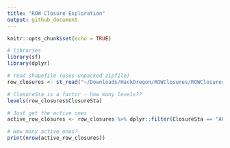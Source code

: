 ```yaml
---
title: "ROW Closure Exploration"
output: github_document
---
```


```r
knitr::opts_chunk$set(echo = TRUE)
```

```r
# libraries
library(sf)
library(dplyr)

# read shapefile (uses unpacked zipfile)
row_closures <- st_read("~/Downloads/HackOregon/ROWClosures/ROWClosures_02012017.shp")

# ClosureSta is a factor - how many levels??
levels(row_closures$ClosureSta)

# Just get the active ones
active_row_closures <- row_closures %>% dplyr::filter(ClosureSta == "ACTIVE")

# How many active ones?
print(nrow(active_row_closures))
```

